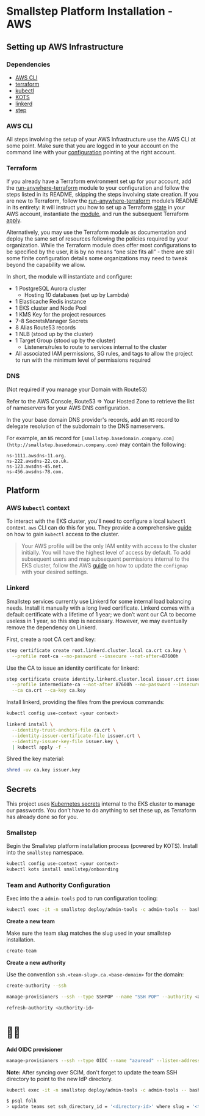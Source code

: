 # Smallstep Platform Installation - AWS

## Setting up AWS Infrastructure

### Dependencies

- [AWS CLI](https://aws.amazon.com/cli/)
- [terraform](https://learn.hashicorp.com/tutorials/terraform/install-cli)
- [kubectl](https://kubernetes.io/docs/tasks/tools/#kubectl)
- [KOTS](https://kots.io/kots-cli/getting-started/#how-to-install)
- [linkerd](https://linkerd.io/2.10/getting-started/#step-1-install-the-cli)
- [step](https://smallstep.com/docs/step-cli/installation)

### AWS CLI

All steps involving the setup of your AWS Infrastructure use the AWS CLI at some point. Make sure that you are logged in to your account on the command line with your [configuration](https://docs.aws.amazon.com/cli/latest/userguide/cli-chap-configure.html) pointing at the right account.

### Terraform

If you already have a Terraform environment set up for your account, add the [run-anywhere-terraform](https://github.com/smallstep/run-anywhere-terraform/tree/main/aws) module to your configuration and follow the steps listed in its README, skipping the steps involving state creation. If you are new to Terraform, follow the [run-anywhere-terraform](https://github.com/smallstep/run-anywhere-terraform/tree/main/aws) module’s README in its entirety: it will instruct you how to set up a Terraform [state](https://www.terraform.io/language/state) in your AWS account, instantiate the [module](https://www.terraform.io/language/modules/syntax), and run the subsequent Terraform [apply](https://www.terraform.io/cli/commands/apply).

Alternatively, you may use the Terraform module as documentation and deploy the same set of resources following the policies required by your organization. While the Terraform module does offer most configurations to be specified by the user, it is by no means “one size fits all” - there are still some finite configuration details some organizations may need to tweak beyond the capability we allow.

In short, the module will instantiate and configure:

- 1 PostgreSQL Aurora cluster
    - Hosting 10 databases (set up by Lambda)
- 1 Elasticache Redis instance
- 1 EKS cluster and Node Pool
- 1 KMS Key for the project resources
- 7-8 SecretsManager Secrets
- 8 Alias Route53 records
- 1 NLB (stood up by the cluster)
- 1 Target Group (stood up by the cluster)
    - Listeners/rules to route to services internal to the cluster
- All associated IAM permissions, SG rules, and tags to allow the project to run with the minimum level of permissions required

### DNS

(Not required if you manage your Domain with Route53)

Refer to the AWS Console, Route53 ⇒ Your Hosted Zone to retrieve the list of nameservers for your AWS DNS configuration.

In the your base domain DNS provider's records, add an `NS` record to delegate resolution of the subdomain to the DNS nameservers.

For example, an `NS` record for `[smallstep.basedomain.company.com](http://smallstep.basedomain.company.com)` may contain the following:

```
ns-1111.awsdns-11.org.
ns-222.awsdns-22.co.uk.
ns-123.awsdns-45.net.
ns-456.awsdns-78.com.
```

## Platform

### AWS `kubectl` context

To interact with the EKS cluster, you'll need to configure a local `kubectl` context. `aws` CLI can do this for you. They provide a comprehensive [guide](https://aws.amazon.com/premiumsupport/knowledge-center/eks-cluster-connection/) on how to gain `kubectl` access to the cluster.

> Your AWS profile will be the only IAM entity with access to the cluster initially. You will have the highest level of access by default. To add subsequent users and map subsequent permissions internal to the EKS cluster, follow the AWS [guide](https://docs.aws.amazon.com/eks/latest/userguide/add-user-role.html) on how to update the `configmap` with your desired settings.
> 

### **Linkerd**

Smallstep services currently use Linkerd for some internal load balancing needs. Install it manually with a long lived certificate. Linkerd comes with a default certificate with a lifetime of 1 year; we don’t want our CA to become useless in 1 year, so this step is necessary. However, we may eventually remove the dependency on Linkerd.

First, create a root CA cert and key:

```bash
step certificate create root.linkerd.cluster.local ca.crt ca.key \
  --profile root-ca --no-password --insecure --not-after=87600h

```

Use the CA to issue an identity certificate for linkerd:

```bash
step certificate create identity.linkerd.cluster.local issuer.crt issuer.key \
  --profile intermediate-ca --not-after 87600h --no-password --insecure \
  --ca ca.crt --ca-key ca.key

```

Install linkerd, providing the files from the previous commands:

```bash
kubectl config use-context <your context>

linkerd install \
  --identity-trust-anchors-file ca.crt \
  --identity-issuer-certificate-file issuer.crt \
  --identity-issuer-key-file issuer.key \
  | kubectl apply -f -
```

Shred the key material:

```bash
shred -uv ca.key issuer.key
```

## Secrets

This project uses [Kubernetes secrets](https://kubernetes.io/docs/concepts/configuration/secret/) internal to the EKS cluster to manage our passwords. You don’t have to do anything to set these up, as Terraform has already done so for you.

### Smallstep

Begin the Smallstep platform installation process (powered by KOTS). Install into the `smallstep` namespace.

```bash
kubectl config use-context <your context>
kubectl kots install smallstep/onboarding
```

### Team and Authority Configuration

Exec into the a `admin-tools` pod to run configuration tooling:

```bash
kubectl exec -it -n smallstep deploy/admin-tools -c admin-tools -- bash
```

**Create a new team**

Make sure the team slug matches the slug used in your smallstep installation.

```bash
create-team
```

**Create a new authority**

Use the convention `ssh.<team-slug>.ca.<base-domain>` for the domain:

```bash
create-authority --ssh

manage-provisioners --ssh --type SSHPOP --name "SSH POP" --authority <authority-id> add

refresh-authority <authority-id>
```

# 🎉🥂

**Add OIDC provisioner**

```bash
manage-provisioners --ssh --type OIDC --name "azuread" --listen-address 127.0.0.1:10000 --client-id <client-id> --client-secret <client-secret> --configuration-endpoint <configuraiton-endpoint> --domain <domain>  --authority <authority-id> --tenant-id <azure-tenant-id> add
```

**Note:** After syncing over SCIM, don't forget to update the team SSH directory to point to the new IdP directory.

```bash
kubectl exec -it -n smallstep deploy/admin-tools -c admin-tools -- bash

$ psql folk
> update teams set ssh_directory_id = '<directory-id>' where slug = '<team-slug>';
```